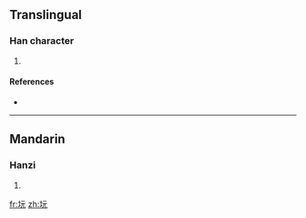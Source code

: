 ==Translingual==

===Han character===
{{Han char|rn=32|rad=土|as=04|sn=7|four=|canj=土一一山 (GMMU)}}

# {{defn|Han|sort=土04}}

====References====
* {{Han ref|kx=0224.270|dkj=04912|dj=0459.160|hdz=10421.070|uh=5743|ud=22339}}

----

==Mandarin==

===Hanzi===
{{cmn-hanzi|pin=[[xūn]] ([[xun1]])|wg=hsün<sup>1</sup>}}

# {{defn|Mandarin|sort=土04}}

[[fr:坃]]
[[zh:坃]]